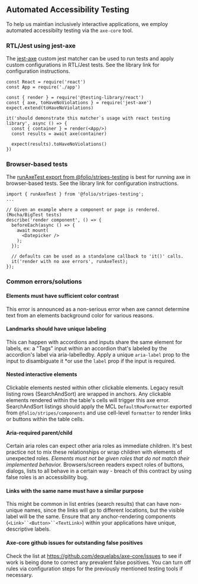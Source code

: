
<Meta title="Accessibility/Automated Accessibility Testing" />

## Automated Accessibility Testing

To help us maintian inclusively interactive applications, we employ automated accessibilty testing via the `axe-core` tool.

### RTL/Jest using jest-axe

The [jest-axe](https://github.com/nickcolley/jest-axe) custom jest matcher can be used to run tests and apply custom configurations
in RTL/Jest tests. See the library link for configuration instructions.


```
const React = require('react')
const App = require('./app')

const { render } = require('@testing-library/react')
const { axe, toHaveNoViolations } = require('jest-axe')
expect.extend(toHaveNoViolations)

it('should demonstrate this matcher`s usage with react testing library', async () => {
  const { container } = render(<App/>)
  const results = await axe(container)

  expect(results).toHaveNoViolations()
})
```

### Browser-based tests

The [runAxeTest export from @folio/stripes-testing](https://github.com/folio-org/stripes-testing/blob/master/doc/axeTesting.md) is best for
running axe in browser-based tests. See the library link for configuration instructions.


```
import { runAxeTest } from '@folio/stripes-testing';
...

// Given an example where a component or page is rendered. (Mocha/BigTest tests)
describe('render component', () => {
  beforeEach(async () => {
    await mount(
      <Datepicker />
    );
  });

  // defaults can be used as a standalone callback to 'it()' calls.
  it('render with no axe errors', runAxeTest);
});

```

### Common errors/solutions

#### Elements must have sufficient color contrast

This error is announced as a non-serious error when axe cannot determine text from an elements background color for various reasons.


#### Landmarks should have unique labeling

This can happen with accordions and inputs share the same element for labels, ex: a "Tags" input within an accordion that's labeled by the accordion's label via aria-labelledby. Apply a unique `aria-label` prop to the input to disambiguate it *or use the `label` prop if the input is required.


#### Nested interactive elements

Clickable elements nested within other clickable elements. Legacy result listing rows (SearchAndSort) are wrapped in anchors. Any clickable elements rendered within the table's cells will trigger this axe error. SearchAndSort listings should apply the MCL `DefaultRowFormatter` exported from `@folio/stripes/components` and use cell-level `formatter` to render links or buttons within the table cells.


#### Aria-required parent/child

Certain aria roles can expect other aria roles as immediate children. It's best practice not to mix these relationships or wrap children with elements of unexpected roles. *Elements must not be given roles that do not match their implemented behavior.* Browsers/screen readers expect roles of buttons, dialogs, lists to all behave in a certain way - breach of this contract by using false roles is an accessibility bug.


#### Links with the same name must have a similar purpose

This might be common in list entries (search results) that can have non-unique names, since the links will go to different locations, but the visible label will be the same. Ensure that any anchor-rendering components (`<Link>``<Button>``<TextLink>`) within your applications have unique, descriptive labels.


#### Axe-core github issues for outstanding false positives

Check the list at https://github.com/dequelabs/axe-core/issues  to see if work is being done to correct any prevalent false positives. You can turn off rules via configuration steps for the previously mentioned testing tools if necessary.
